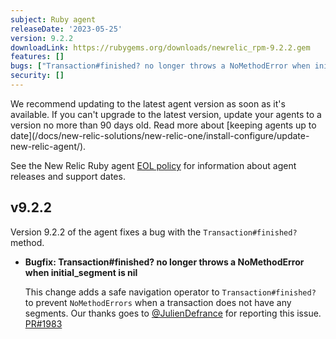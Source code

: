 ```yaml
---
subject: Ruby agent
releaseDate: '2023-05-25'
version: 9.2.2
downloadLink: https://rubygems.org/downloads/newrelic_rpm-9.2.2.gem
features: []
bugs: ["Transaction#finished? no longer throws a NoMethodError when initial_segment is nil"]
security: []
---
```


<Callout variant="important">
  We recommend updating to the latest agent version as soon as it's available. If you can't upgrade to the latest version, update your agents to a version no more than 90 days old. Read more about [keeping agents up to date](/docs/new-relic-solutions/new-relic-one/install-configure/update-new-relic-agent/).

  See the New Relic Ruby agent [EOL policy](https://docs.newrelic.com/docs/apm/agents/ruby-agent/getting-started/ruby-agent-eol-policy/) for information about agent releases and support dates.
</Callout>

## v9.2.2

  Version 9.2.2 of the agent fixes a bug with the `Transaction#finished?` method.

- **Bugfix: Transaction#finished? no longer throws a NoMethodError when initial_segment is nil**

  This change adds a safe navigation operator to `Transaction#finished?` to prevent `NoMethodErrors` when a transaction does not have any segments. Our thanks goes to [@JulienDefrance](https://github.com/JulienDefrance) for reporting this issue. [PR#1983](https://github.com/newrelic/newrelic-ruby-agent/pull/1983)


